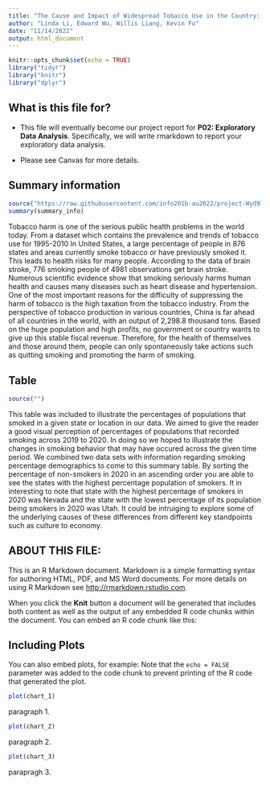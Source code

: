 ```yaml
---
title: "The Cause and Impact of Widespread Tobacco Use in the Country: Project Proposal"
author: "Linda Li, Edward Wu, Willis Liang, Kevin Fu"
date: "11/14/2022"
output: html_document
---
```


```r
knitr::opts_chunk$set(echo = TRUE)
library("tidyr")
library("knitr")
library("dplyr")
```

## What is this file for?

* This file will eventually become our project report for **P02: Exploratory Data Analysis**. Specifically, we will write rmarkdown to report your exploratory data analysis.

* Please see Canvas for more details.

## Summary information
```r
source("https://raw.githubusercontent.com/info201b-au2022/project-Wyd912263554/main/source/Summary.R")
summary(summary_info)
```

Tobacco harm is one of the serious public health problems in the world today. From a dataset which contains the prevalence and trends of tobacco use for 1995-2010 In United States, a large percentage of people in 876 states and areas currently smoke tobacco or have previously smoked it. This leads to health risks for many people. According to the data of brain stroke, 776 smoking people of 4981 observations get brain stroke. Numerous scientific evidence show that smoking seriously harms human health and causes many diseases such as heart disease and hypertension. One of the most important reasons for the difficulty of suppressing the harm of tobacco is the high taxation from the tobacco industry. From the perspective of tobacco production in various countries, China is far ahead of all countries in the world, with an output of 2,298.8 thousand tons. Based on the huge population and high profits, no government or country wants to give up this stable fiscal revenue. Therefore, for the health of themselves and those around them, people can only spontaneously take actions such as quitting smoking and promoting the harm of smoking.

## Table
```r
source("")

```

This table was included to illustrate the percentages of populations that smoked in a given state or location in our data. We aimed to give the reader a good  visual perception of percentages of populations that recorded smoking across 2019 to 2020. In doing so we hoped to illustrate the changes in smoking behavior that may have occured across the given time period. We combined two data sets with information regarding smoking percentage demographics to come to this summary table. By sorting the percentage of non-smokers in 2020 in an ascending order you are able to see the states with the highest percentage population of smokers. It in interesting to note that state
with the highest percentage of smokers in 2020 was Nevada and the state with the lowest percentage
of its population being smokers in 2020 was Utah. It could be intruiging to explore some of the 
underlying causes of these differences from different key standpoints such as culture to economy.

## ABOUT THIS FILE: 

This is an R Markdown document. Markdown is a simple formatting syntax for authoring HTML, PDF, and MS Word documents. For more details on using R Markdown see <http://rmarkdown.rstudio.com>.

When you click the **Knit** button a document will be generated that includes both content as well as the output of any embedded R code chunks within the document. You can embed an R code chunk like this:


## Including Plots

You can also embed plots, for example: Note that the `echo = FALSE` parameter was added to the code chunk to prevent printing of the R code that generated the plot.

```r
plot(chart_1)
```

paragraph 1.

```r
plot(chart_2)
```

paragraph 2.

```r
plot(chart_3)
```

parapragh 3.